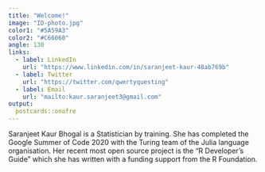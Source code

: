 ---
title: "Welcome!"
image: "ID-photo.jpg"
color1: "#5A59A3"
color2: "#C66060"
angle: 130
links:
  - label: LinkedIn
    url: "https://www.linkedin.com/in/saranjeet-kaur-48ab769b"
  - label: Twitter
    url: "https://twitter.com/qwertyquesting"
  - label: Email
    url: "mailto:kaur.saranjeet3@gmail.com"
output:
  postcards::onofre
---
 
Saranjeet Kaur Bhogal is a Statistician by training. She has completed the Google Summer of Code 2020 with the Turing team of the Julia language organisation. Her recent most open source project is the "R Developer's Guide" which she has written with a funding support from the R Foundation.
